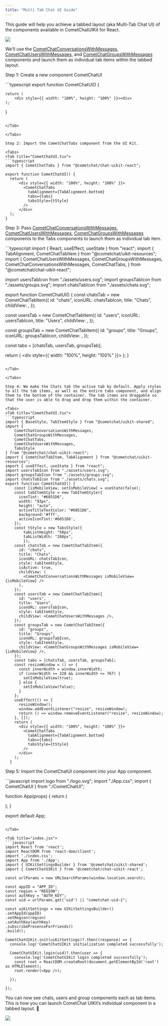 ```yaml
---
title: "Multi Tab Chat UI Guide"
---
```




This guide will help you achieve a tabbed layout (aka Multi-Tab Chat UI) of the components available in CometChatUIKit for React.

<Frame>
  <img src="/images/03197ab6-multi_tab_ui_web_screens-c0c7fa04e1f6e07da1e72c039f1b3e64.png" />
</Frame>

We’ll use the [CometChatConversationsWithMessages](/docs/ui-kit/react/v4/conversations-with-messages), [CometChatUsersWithMessages](/docs/ui-kit/react/v4/users-with-messages), and [CometChatGroupsWithMessages](/docs/ui-kit/react/v4/groups-with-messages) components and launch them as individual tab items within the tabbed layout.

Step 1: Create a new component CometChatUI

<Tabs>
<Tab title="CometChatUI.tsx">
```typescript
export function CometChatUI() {

	return (
	    <div style={{ width: "100%", height: "100%" }}><div>
	);
}
```

</Tab>

</Tabs>

Step 2: Import the CometChatTabs component from the UI Kit.

<Tabs>
<Tab title="CometChatUI.tsx">
```typescript
import { CometChatTabs } from "@cometchat/chat-uikit-react";

export function CometChatUI() {
  return (
      <div style={{ width: "100%", height: "100%" }}>
        <CometChatTabs
          tabAlignment={TabAlignment.bottom}
          tabs={tabs}
          tabsStyle={tStyle}
        />
      </div>
  );
}
```

</Tab>

</Tabs>

Step 3: Pass [CometChatConversationsWithMessages](/docs/ui-kit/react/v4/conversations-with-messages), [CometChatUsersWithMessages](/docs/ui-kit/react/v4/users-with-messages), [CometChatGroupsWithMessages](/docs/ui-kit/react/v4/groups-with-messages) components to the Tabs components to launch them as individual tab item.

<Tabs>
<Tab title="CometChatUI.tsx">
```typescript
import { React, useEffect, useState } from "react";
import { TabAlignment, CometChatTabItem } from "@cometchat/uikit-resources";
import {
  CometChatUsersWithMessages,
  CometChatGroupsWithMessages,
  CometChatConversationsWithMessages,
  CometChatTabs,
} from "@cometchat/chat-uikit-react";

import usersTabIcon from "./assets/users.svg";
import groupsTabIcon from "./assets/groups.svg";
import chatsTabIcon from "./assets/chats.svg";

export function CometChatUI() {
  const chatsTab = new CometChatTabItem({
    id: "chats",
    iconURL: chatsTabIcon,
    title: "Chats",
    childView: <CometChatConversationsWithMessages />,
  });

  const usersTab = new CometChatTabItem({
    id: "users",
    iconURL: usersTabIcon,
    title: "Users",
    childView: <CometChatUsersWithMessages />,
  });

  const groupsTab = new CometChatTabItem({
    id: "groups",
    title: "Groups",
    iconURL: groupsTabIcon,
    childView: <CometChatGroupsWithMessages />,
  });

  const tabs = [chatsTab, usersTab, groupsTab];

  return (
      <div style={{ width: "100%", height: "100%" }}>
        <CometChatTabs
          tabAlignment={TabAlignment.bottom}
          tabs={tabs}
          tabsStyle={tStyle}
        />
      </div>
  );
}
```

</Tab>

</Tabs>

Step 4: We make the Chats tab the active tab by default. Apply styles to all the tab items, as well as the entire tabs component, and align them to the bottom of the container. The tab items are draggable so that the user is able to drag and drop them within the container.

<Tabs>
<Tab title="CometChatUI.tsx">
```typescript
import { BaseStyle, TabItemStyle } from "@cometchat/uikit-shared";
import {
    CometChatConversationsWithMessages,
    CometChatGroupsWithMessages,
    CometChatTabs,
    CometChatUsersWithMessages,
    TabsStyle
} from "@cometchat/chat-uikit-react";
import { CometChatTabItem, TabAlignment } from "@cometchat/uikit-resources";
import { useEffect, useState } from "react";
import usersTabIcon from "./assets/users.svg";
import groupsTabIcon from "./assets/groups.svg";
import chatsTabIcon from "./assets/chats.svg";
export function CometChatUI() {
    const [isMobileView, setIsMobileView] = useState(false);
    const tabItemStyle = new TabItemStyle({
      iconTint: "#6851D6",
      width: "93px",
      height: "auto",
      activeTitleTextColor: "#6851D6",
      background:'#fff',
      activeIconTint:'#6851D6',
    });
    const tStyle = new TabsStyle({
        tabListHeight: "50px",
        tabListWidth: "280px",
        });
    const chatsTab = new CometChatTabItem({
      id: "chats",
      title: "Chats",
      iconURL: chatsTabIcon,
      style: tabItemStyle,
      isActive: true,
      childView: (
        <CometChatConversationsWithMessages isMobileView={isMobileView} />
      ),
    });
    const usersTab = new CometChatTabItem({
      id: "users",
      title: "Users",
      iconURL: usersTabIcon,
      style: tabItemStyle,
      childView: <CometChatUsersWithMessages />,
    });
    const groupsTab = new CometChatTabItem({
      id: "groups",
      title: "Groups",
      iconURL: groupsTabIcon,
      style: tabItemStyle,
      childView: <CometChatGroupsWithMessages isMobileView={isMobileView} />,
    });
    const tabs = [chatsTab, usersTab, groupsTab];
    const resizeWindow = () => {
      const innerWidth = window.innerWidth;
      if (innerWidth >= 320 && innerWidth <= 767) {
        setIsMobileView(true);
      } else {
        setIsMobileView(false);
      }
    };
    useEffect(() => {
      resizeWindow();
      window.addEventListener("resize", resizeWindow);
      return () => window.removeEventListener("resize", resizeWindow);
    }, []);
    return (
      <div style={{ width: "100%", height: "100%" }}>
        <CometChatTabs
          tabAlignment={TabAlignment.bottom}
          tabs={tabs}
          tabsStyle={tStyle}
        />
      </div>
    );
  }
```

</Tab>

</Tabs>

Step 5: Import the CometChatUI component into your App component.

<Tabs>
<Tab title="App.jsx">
```javascript
import logo from "./logo.svg";
import "./App.css";
import { CometChatUI } from "./CometChatUI";

function App(props) {
  return (
    <div className="App">
      <CometChatUI />
    </div>
  );
}

export default App;
```

</Tab>

<Tab title="index.jsx">
```javascript
import React from 'react';
import ReactDOM from 'react-dom/client';
import './index.css';
import App from './App';
import { UIKitSettingsBuilder } from '@cometchat/uikit-shared';
import { CometChatUIKit } from '@cometchat/chat-uikit-react';

const urlParams = new URLSearchParams(window.location.search);

const appID = "APP_ID";
const region = "REGION";
const authKey = "AUTH_KEY";
const uid = urlParams.get('uid') || "cometchat-uid-1";

const uiKitSettings = new UIKitSettingsBuilder()
.setAppId(appID)
.setRegion(region)
.setAuthKey(authKey)
.subscribePresenceForFriends()
.build();

CometChatUIKit.init(uiKitSettings)?.then((response) => {
  console.log('CometChatUIKit initialization completed successfully');

  CometChatUIKit.login(uid)?.then(user => {
    console.log('CometChatUIKit login completed successfully');
    const root = ReactDOM.createRoot(document.getElementById('root') as HTMLElement);
    root.render(<App />);

  });

});
```

</Tab>

</Tabs>

You can now see chats, users and group components each as tab items. This is how you can launch CometChat UIKit’s individual component in a tabbed layout. 🎉

<Frame>
  <img src="/images/6a875a63-wm2swjlupe5cqqit0xzdw5r4gydv4bkt46lve90x91td1k7k3efognoyr1dig5t7-740e82849e7c625d511101a424f0501f.png" />
</Frame>

